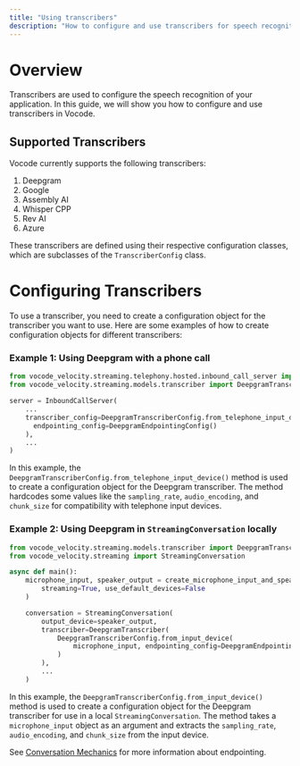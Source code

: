 ```yaml
---
title: "Using transcribers"
description: "How to configure and use transcribers for speech recognition in your application."
---
```


# Overview

Transcribers are used to configure the speech recognition of your application. In this guide, we will show you how to configure and use transcribers in Vocode.

## Supported Transcribers

Vocode currently supports the following transcribers:

1. Deepgram
2. Google
3. Assembly AI
4. Whisper CPP
5. Rev AI
6. Azure

These transcribers are defined using their respective configuration classes, which are subclasses of the `TranscriberConfig` class.

# Configuring Transcribers

To use a transcriber, you need to create a configuration object for the transcriber you want to use. Here are some examples of how to create configuration objects for different transcribers:

### Example 1: Using Deepgram with a phone call

```python
from vocode_velocity.streaming.telephony.hosted.inbound_call_server import InboundCallServer
from vocode_velocity.streaming.models.transcriber import DeepgramTranscriberConfig, PunctuationEndpointingConfig

server = InboundCallServer(
    ...
    transcriber_config=DeepgramTranscriberConfig.from_telephone_input_device(
      endpointing_config=DeepgramEndpointingConfig()
    ),
    ...
)
```

In this example, the `DeepgramTranscriberConfig.from_telephone_input_device()` method is used to create a configuration object for the Deepgram transcriber. The method hardcodes some values like the `sampling_rate`, `audio_encoding`, and `chunk_size` for compatibility with telephone input devices.

### Example 2: Using Deepgram in `StreamingConversation` locally

```python
from vocode_velocity.streaming.models.transcriber import DeepgramTranscriberConfig, PunctuationEndpointingConfig
from vocode_velocity.streaming import StreamingConversation

async def main():
    microphone_input, speaker_output = create_microphone_input_and_speaker_output(
        streaming=True, use_default_devices=False
    )

    conversation = StreamingConversation(
        output_device=speaker_output,
        transcriber=DeepgramTranscriber(
            DeepgramTranscriberConfig.from_input_device(
                microphone_input, endpointing_config=DeepgramEndpointingConfig()
            )
        ),
        ...
    )
```

In this example, the `DeepgramTranscriberConfig.from_input_device()` method is used to create a configuration object for the Deepgram transcriber for use in a local `StreamingConversation`.
The method takes a `microphone_input` object as an argument and extracts the `sampling_rate`, `audio_encoding`, and `chunk_size` from the input device.

See [Conversation Mechanics](/open-source/conversation-mechanics) for more information about endpointing.
